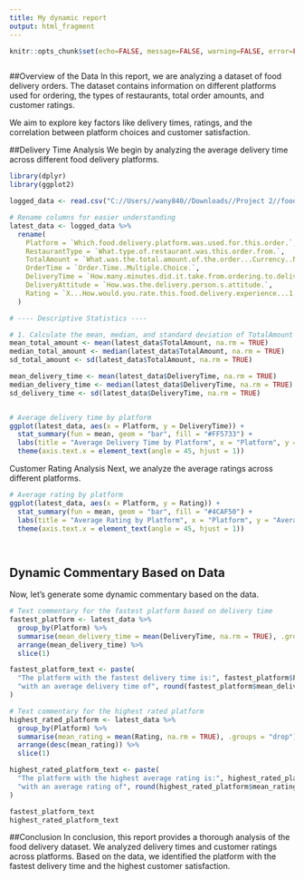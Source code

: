---
title: My dynamic report
output: html_fragment
---

```{r setup, include=FALSE}
knitr::opts_chunk$set(echo=FALSE, message=FALSE, warning=FALSE, error=FALSE)


```

```{css}


```


##Overview of the Data
In this report, we are analyzing a dataset of food delivery orders. The dataset contains information on different platforms used for ordering, the types of restaurants, total order amounts, and customer ratings.

We aim to explore key factors like delivery times, ratings, and the correlation between platform choices and customer satisfaction.

##Delivery Time Analysis
We begin by analyzing the average delivery time across different food delivery platforms.




```{r}
library(dplyr)
library(ggplot2)

logged_data <- read.csv("C://Users//wany840//Downloads//Project 2//foodsurvey.csv")

# Rename columns for easier understanding
latest_data <- logged_data %>%
  rename(
    Platform = `Which.food.delivery.platform.was.used.for.this.order.`,
    RestaurantType = `What.type.of.restaurant.was.this.order.from.`,
    TotalAmount = `What.was.the.total.amount.of.the.order...Currency..NZD.`,
    OrderTime = `Order.Time..Multiple.Choice.`,
    DeliveryTime = `How.many.minutes.did.it.take.from.ordering.to.delivery.`,
    DeliveryAttitude = `How.was.the.delivery.person.s.attitude.`,
    Rating = `X...How.would.you.rate.this.food.delivery.experience...1...Very.poor..10...Excellent...`
  )

# ---- Descriptive Statistics ----

# 1. Calculate the mean, median, and standard deviation of TotalAmount and DeliveryTime
mean_total_amount <- mean(latest_data$TotalAmount, na.rm = TRUE)
median_total_amount <- median(latest_data$TotalAmount, na.rm = TRUE)
sd_total_amount <- sd(latest_data$TotalAmount, na.rm = TRUE)

mean_delivery_time <- mean(latest_data$DeliveryTime, na.rm = TRUE)
median_delivery_time <- median(latest_data$DeliveryTime, na.rm = TRUE)
sd_delivery_time <- sd(latest_data$DeliveryTime, na.rm = TRUE)


# Average delivery time by platform
ggplot(latest_data, aes(x = Platform, y = DeliveryTime)) +
  stat_summary(fun = mean, geom = "bar", fill = "#FF5733") +
  labs(title = "Average Delivery Time by Platform", x = "Platform", y = "Average Delivery Time (Minutes)") +
  theme(axis.text.x = element_text(angle = 45, hjust = 1))

```


Customer Rating Analysis
Next, we analyze the average ratings across different platforms.

```{r}
# Average rating by platform
ggplot(latest_data, aes(x = Platform, y = Rating)) +
  stat_summary(fun = mean, geom = "bar", fill = "#4CAF50") +
  labs(title = "Average Rating by Platform", x = "Platform", y = "Average Rating") +
  theme(axis.text.x = element_text(angle = 45, hjust = 1))




```


## Dynamic Commentary Based on Data
Now, let's generate some dynamic commentary based on the data.

```{r}


# Text commentary for the fastest platform based on delivery time
fastest_platform <- latest_data %>%
  group_by(Platform) %>%
  summarise(mean_delivery_time = mean(DeliveryTime, na.rm = TRUE), .groups = "drop") %>%
  arrange(mean_delivery_time) %>%
  slice(1)

fastest_platform_text <- paste(
  "The platform with the fastest delivery time is:", fastest_platform$Platform, 
  "with an average delivery time of", round(fastest_platform$mean_delivery_time, 1), "minutes."
)

# Text commentary for the highest rated platform
highest_rated_platform <- latest_data %>%
  group_by(Platform) %>%
  summarise(mean_rating = mean(Rating, na.rm = TRUE), .groups = "drop") %>%
  arrange(desc(mean_rating)) %>%
  slice(1)

highest_rated_platform_text <- paste(
  "The platform with the highest average rating is:", highest_rated_platform$Platform, 
  "with an average rating of", round(highest_rated_platform$mean_rating, 1), "."
)

fastest_platform_text
highest_rated_platform_text

```

##Conclusion
In conclusion, this report provides a thorough analysis of the food delivery dataset. We analyzed delivery times and customer ratings across platforms. Based on the data, we identified the platform with the fastest delivery time and the highest customer satisfaction.


